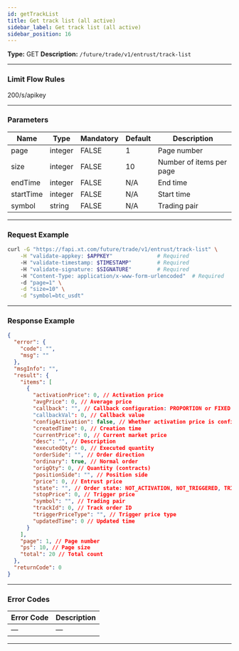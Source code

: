 ```yaml
---
id: getTrackList
title: Get track list (all active)
sidebar_label: Get track list (all active)
sidebar_position: 16
---
```


**Type:** GET **Description:** `/future/trade/v1/entrust/track-list`

---

### Limit Flow Rules

200/s/apikey

---

### Parameters

| Name      | Type    | Mandatory | Default | Description              |
| --------- | ------- | --------- | ------- | ------------------------ |
| page      | integer | FALSE     | 1       | Page number              |
| size      | integer | FALSE     | 10      | Number of items per page |
| endTime   | integer | FALSE     | N/A     | End time                 |
| startTime | integer | FALSE     | N/A     | Start time               |
| symbol    | string  | FALSE     | N/A     | Trading pair             |

---

### Request Example

```bash
curl -G "https://fapi.xt.com/future/trade/v1/entrust/track-list" \
    -H "validate-appkey: $APPKEY"              # Required
    -H "validate-timestamp: $TIMESTAMP"        # Required
    -H "validate-signature: $SIGNATURE"        # Required
    -H "Content-Type: application/x-www-form-urlencoded"  # Required
    -d "page=1" \
    -d "size=10" \
    -d "symbol=btc_usdt"
```

---

### Response Example

```json
{
  "error": {
    "code": "",
    "msg": ""
  },
  "msgInfo": "",
  "result": {
    "items": [
      {
        "activationPrice": 0, // Activation price
        "avgPrice": 0, // Average price
        "callback": "", // Callback configuration: PROPORTION or FIXED
        "callbackVal": 0, // Callback value
        "configActivation": false, // Whether activation price is configured
        "createdTime": 0, // Creation time
        "currentPrice": 0, // Current market price
        "desc": "", // Description
        "executedQty": 0, // Executed quantity
        "orderSide": "", // Order direction
        "ordinary": true, // Normal order
        "origQty": 0, // Quantity (contracts)
        "positionSide": "", // Position side
        "price": 0, // Entrust price
        "state": "", // Order state: NOT_ACTIVATION, NOT_TRIGGERED, TRIGGERING, TRIGGERED, USER_REVOCATION, PLATFORM_REVOCATION, EXPIRED, DELEGATION_FAILED
        "stopPrice": 0, // Trigger price
        "symbol": "", // Trading pair
        "trackId": 0, // Track order ID
        "triggerPriceType": "", // Trigger price type
        "updatedTime": 0 // Updated time
      }
    ],
    "page": 1, // Page number
    "ps": 10, // Page size
    "total": 20 // Total count
  },
  "returnCode": 0
}
```

---

### Error Codes

| Error Code | Description |
| ---------- | ----------- |
| —          | —           |

---

